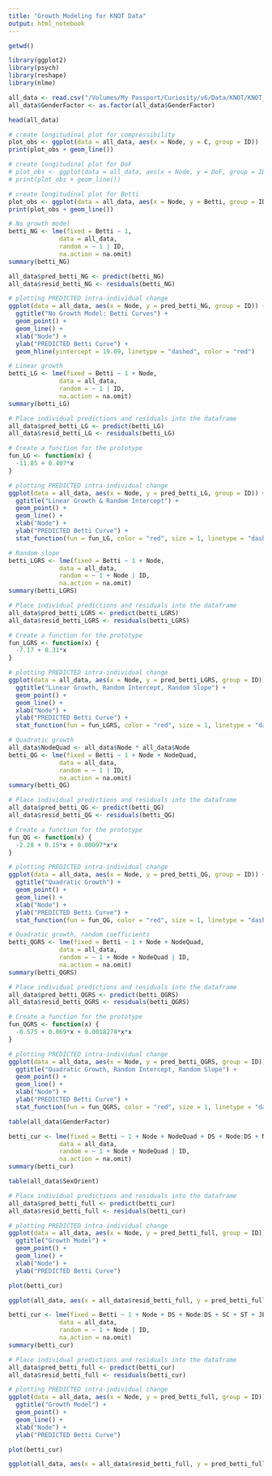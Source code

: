 ```yaml
---
title: "Growth Modeling for KNOT Data"
output: html_notebook
---
```


```r
getwd()
```

```r
library(ggplot2)
library(psych)
library(reshape)
library(nlme)
```

```r
all_data <- read.csv("/Volumes/My Passport/Curiosity/v6/Data/KNOT/KNOT_data_v2.csv", header = TRUE)
all_data$GenderFactor <- as.factor(all_data$GenderFactor)
```

```r
head(all_data)
```

```r
# create longitudinal plot for compressibility
plot_obs <- ggplot(data = all_data, aes(x = Node, y = C, group = ID))
print(plot_obs + geom_line())
```

```r
# create longitudinal plot for DoF
# plot_obs <- ggplot(data = all_data, aes(x = Node, y = DoF, group = ID))
# print(plot_obs + geom_line())
```

```r
# create longitudinal plot for Betti
plot_obs <- ggplot(data = all_data, aes(x = Node, y = Betti, group = ID))
print(plot_obs + geom_line())
```


```r
# No growth model
betti_NG <- lme(fixed = Betti ~ 1, 
              data = all_data,
              random = ~ 1 | ID, 
              na.action = na.omit)
summary(betti_NG)
```


```r
all_data$pred_betti_NG <- predict(betti_NG)
all_data$resid_betti_NG <- residuals(betti_NG)
```

```r
# plotting PREDICTED intra-individual change
ggplot(data = all_data, aes(x = Node, y = pred_betti_NG, group = ID)) +
  ggtitle("No Growth Model: Betti Curves") +
  geom_point() + 
  geom_line() +
  xlab("Node") + 
  ylab("PREDICTED Betti Curve") +
  geom_hline(yintercept = 19.09, linetype = "dashed", color = "red")
```
```r
# Linear growth
betti_LG <- lme(fixed = Betti ~ 1 + Node, 
              data = all_data,
              random = ~ 1 | ID, 
              na.action = na.omit)
summary(betti_LG)
```

```r
# Place individual predictions and residuals into the dataframe
all_data$pred_betti_LG <- predict(betti_LG)
all_data$resid_betti_LG <- residuals(betti_LG)
```

```r
# Create a function for the prototype
fun_LG <- function(x) {
  -11.85 + 0.407*x
}
```

```r
# plotting PREDICTED intra-individual change
ggplot(data = all_data, aes(x = Node, y = pred_betti_LG, group = ID)) +
  ggtitle("Linear Growth & Random Intercept") +
  geom_point() + 
  geom_line() +
  xlab("Node") + 
  ylab("PREDICTED Betti Curve") +
  stat_function(fun = fun_LG, color = "red", size = 1, linetype = "dashed")
```

```r
# Random slope
betti_LGRS <- lme(fixed = Betti ~ 1 + Node, 
              data = all_data,
              random = ~ 1 + Node | ID, 
              na.action = na.omit)
summary(betti_LGRS)
```

```r
# Place individual predictions and residuals into the dataframe
all_data$pred_betti_LGRS <- predict(betti_LGRS)
all_data$resid_betti_LGRS <- residuals(betti_LGRS)
```

```r
# Create a function for the prototype
fun_LGRS <- function(x) {
  -7.17 + 0.31*x
}
```

```r
# plotting PREDICTED intra-individual change
ggplot(data = all_data, aes(x = Node, y = pred_betti_LGRS, group = ID)) +
  ggtitle("Linear Growth, Random Intercept, Random Slope") +
  geom_point() + 
  geom_line() +
  xlab("Node") + 
  ylab("PREDICTED Betti Curve") +
  stat_function(fun = fun_LGRS, color = "red", size = 1, linetype = "dashed")
```

```r
# Quadratic growth
all_data$NodeQuad <- all_data$Node * all_data$Node
betti_QG <- lme(fixed = Betti ~ 1 + Node + NodeQuad, 
              data = all_data,
              random = ~ 1 | ID, 
              na.action = na.omit)
summary(betti_QG)
```

```r
# Place individual predictions and residuals into the dataframe
all_data$pred_betti_QG <- predict(betti_QG)
all_data$resid_betti_QG <- residuals(betti_QG)
```

```r
# Create a function for the prototype
fun_QG <- function(x) {
  -2.28 + 0.15*x + 0.00097*x*x
}
```

```r
# plotting PREDICTED intra-individual change
ggplot(data = all_data, aes(x = Node, y = pred_betti_QG, group = ID)) +
  ggtitle("Quadratic Growth") +
  geom_point() + 
  geom_line() +
  xlab("Node") + 
  ylab("PREDICTED Betti Curve") +
  stat_function(fun = fun_QG, color = "red", size = 1, linetype = "dashed")
```

```r
# Quadratic growth, random coefficients
betti_QGRS <- lme(fixed = Betti ~ 1 + Node + NodeQuad, 
              data = all_data,
              random = ~ 1 + Node + NodeQuad | ID, 
              na.action = na.omit)
summary(betti_QGRS)
```

```r
# Place individual predictions and residuals into the dataframe
all_data$pred_betti_QGRS <- predict(betti_QGRS)
all_data$resid_betti_QGRS <- residuals(betti_QGRS)
```

```r
# Create a function for the prototype
fun_QGRS <- function(x) {
  -0.575 + 0.069*x + 0.0018278*x*x
}
```

```r
# plotting PREDICTED intra-individual change
ggplot(data = all_data, aes(x = Node, y = pred_betti_QGRS, group = ID)) +
  ggtitle("Quadratic Growth, Random Intercept, Random Slope") +
  geom_point() + 
  geom_line() +
  xlab("Node") + 
  ylab("PREDICTED Betti Curve") +
  stat_function(fun = fun_QGRS, color = "red", size = 1, linetype = "dashed")
```

```r
table(all_data$GenderFactor)
```


```r
betti_cur <- lme(fixed = Betti ~ 1 + Node + NodeQuad + DS + Node:DS + NodeQuad:DS + num_edges + Node:num_edges + NodeQuad:num_edges + num_nodes + Node:num_nodes + NodeQuad:num_nodes + Age, 
              data = all_data,
              random = ~ 1 + Node + NodeQuad | ID, 
              na.action = na.omit)
summary(betti_cur)
```

```r
table(all_data$SexOrient)
```


```r
# Place individual predictions and residuals into the dataframe
all_data$pred_betti_full <- predict(betti_cur)
all_data$resid_betti_full <- residuals(betti_cur)
```

```r
# plotting PREDICTED intra-individual change
ggplot(data = all_data, aes(x = Node, y = pred_betti_full, group = ID)) +
  ggtitle("Growth Model") +
  geom_point() + 
  geom_line() +
  xlab("Node") + 
  ylab("PREDICTED Betti Curve") 
```


```r
plot(betti_cur)
```

```r
ggplot(all_data, aes(x = all_data$resid_betti_full, y = pred_betti_full)) + geom_point()
```


```r
betti_cur <- lme(fixed = Betti ~ 1 + Node + DS + Node:DS + SC + ST + JE num_edges + Node:num_edges + num_nodes + Node:num_nodes + Age, 
              data = all_data,
              random = ~ 1 + Node | ID, 
              na.action = na.omit)
summary(betti_cur)
```

```r
# Place individual predictions and residuals into the dataframe
all_data$pred_betti_full <- predict(betti_cur)
all_data$resid_betti_full <- residuals(betti_cur)
```

```r
# plotting PREDICTED intra-individual change
ggplot(data = all_data, aes(x = Node, y = pred_betti_full, group = ID)) +
  ggtitle("Growth Model") +
  geom_point() + 
  geom_line() +
  xlab("Node") + 
  ylab("PREDICTED Betti Curve") 
```

```r
plot(betti_cur)
```



```r
ggplot(all_data, aes(x = all_data$resid_betti_full, y = pred_betti_full)) + geom_point()
```

